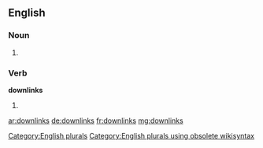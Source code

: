 ==English==

===Noun===
{{head|en}}

# {{plural of|downlink}}

===Verb===
'''downlinks'''

# {{en-third-person singular of|downlink}}

[[Category:English plurals]][[Category:English plurals using obsolete wikisyntax]]

[[ar:downlinks]]
[[de:downlinks]]
[[fr:downlinks]]
[[mg:downlinks]]
